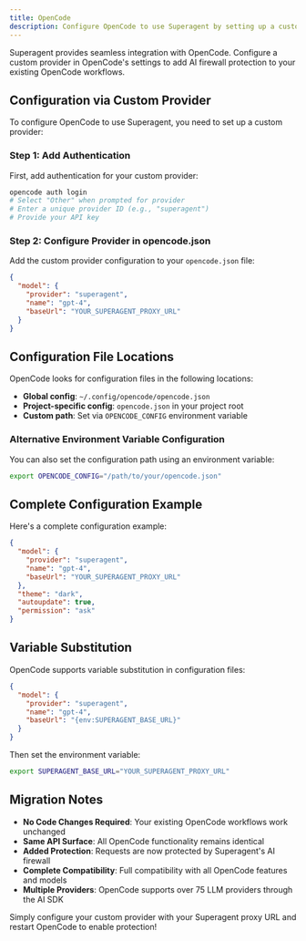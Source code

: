 ```yaml
---
title: OpenCode
description: Configure OpenCode to use Superagent by setting up a custom provider with base URL configuration
---
```


Superagent provides seamless integration with OpenCode. Configure a custom provider in OpenCode's settings to add AI firewall protection to your existing OpenCode workflows.

## Configuration via Custom Provider

To configure OpenCode to use Superagent, you need to set up a custom provider:

### Step 1: Add Authentication

First, add authentication for your custom provider:

```bash title="Add Custom Provider Authentication"
opencode auth login
# Select "Other" when prompted for provider
# Enter a unique provider ID (e.g., "superagent")
# Provide your API key
```

### Step 2: Configure Provider in opencode.json

Add the custom provider configuration to your `opencode.json` file:

```json title="opencode.json Configuration"
{
  "model": {
    "provider": "superagent",
    "name": "gpt-4",
    "baseUrl": "YOUR_SUPERAGENT_PROXY_URL"
  }
}
```

## Configuration File Locations

OpenCode looks for configuration files in the following locations:

- **Global config**: `~/.config/opencode/opencode.json`
- **Project-specific config**: `opencode.json` in your project root
- **Custom path**: Set via `OPENCODE_CONFIG` environment variable

### Alternative Environment Variable Configuration

You can also set the configuration path using an environment variable:

```bash title="Environment Variable Setup"
export OPENCODE_CONFIG="/path/to/your/opencode.json"
```

## Complete Configuration Example

Here's a complete configuration example:

```json title="Complete opencode.json Example"
{
  "model": {
    "provider": "superagent",
    "name": "gpt-4",
    "baseUrl": "YOUR_SUPERAGENT_PROXY_URL"
  },
  "theme": "dark",
  "autoupdate": true,
  "permission": "ask"
}
```

## Variable Substitution

OpenCode supports variable substitution in configuration files:

```json title="Configuration with Variables"
{
  "model": {
    "provider": "superagent",
    "name": "gpt-4",
    "baseUrl": "{env:SUPERAGENT_BASE_URL}"
  }
}
```

Then set the environment variable:

```bash title="Environment Variable"
export SUPERAGENT_BASE_URL="YOUR_SUPERAGENT_PROXY_URL"
```

## Migration Notes

- **No Code Changes Required**: Your existing OpenCode workflows work unchanged
- **Same API Surface**: All OpenCode functionality remains identical
- **Added Protection**: Requests are now protected by Superagent's AI firewall
- **Complete Compatibility**: Full compatibility with all OpenCode features and models
- **Multiple Providers**: OpenCode supports over 75 LLM providers through the AI SDK

Simply configure your custom provider with your Superagent proxy URL and restart OpenCode to enable protection!